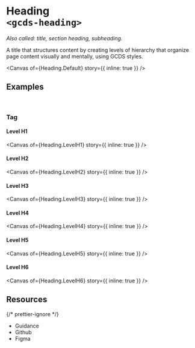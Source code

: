 
<Meta of={Heading} name="Overview" />

# Heading<br/>`<gcds-heading>`

_Also called: title, section heading, subheading._

A title that structures content by creating levels of hierarchy that organize page content visually and mentally, using GCDS styles.

<Canvas of={Heading.Default} story={{ inline: true }} />

## Examples

<br />

### Tag

#### Level H1

<Canvas of={Heading.LevelH1} story={{ inline: true }} />

#### Level H2

<Canvas of={Heading.LevelH2} story={{ inline: true }} />

#### Level H3

<Canvas of={Heading.LevelH3} story={{ inline: true }} />

#### Level H4

<Canvas of={Heading.LevelH4} story={{ inline: true }} />

#### Level H5

<Canvas of={Heading.LevelH5} story={{ inline: true }} />

#### Level H6

<Canvas of={Heading.LevelH6} story={{ inline: true }} />

## Resources

{/* prettier-ignore */}
<ul>
  <li>
    <gcds-button type="link" button-style="text-only" href="https://design-system.alpha.canada.ca/en/components/heading/" target="_blank">Guidance</gcds-button>
  </li>
  <li>
    <gcds-button type="link" button-style="text-only" href="https://github.com/cds-snc/gcds-components/tree/main/packages/web/src/components/gcds-heading" target="_blank">Github</gcds-button>
  </li>
  <li>
    <gcds-button type="link" button-style="text-only" href="" target="_blank">Figma</gcds-button>
  </li>
</ul>
